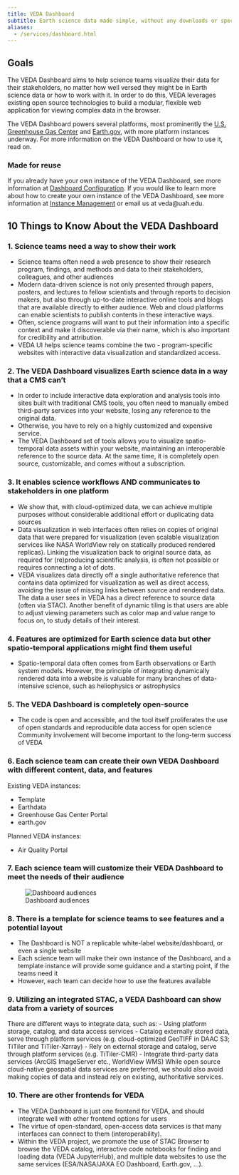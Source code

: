 ```yaml
---
title: VEDA Dashboard
subtitle: Earth science data made simple, without any downloads or special tools
aliases:
  - /services/dashboard.html
---
```


## Goals

The VEDA Dashboard aims to help science teams visualize their data for their stakeholders, no matter how well versed they might be in Earth science data or how to work with it. In order to do this, VEDA leverages existing open source technologies to build a modular, flexible web application for viewing complex data in the browser.

The VEDA Dashboard powers several platforms, most prominently the [U.S. Greenhouse Gas Center](https://earth.gov/ghgcenter) and [Earth.gov](https://earth.gov), with more platform instances underway. For more information on the VEDA Dashboard or how to use it, read on.

### Made for reuse

If you already have your own instance of the VEDA Dashboard, see more information at [Dashboard Configuration](../instance-management/adding-content/dashboard-configuration/index.qmd).
If you would like to learn more about how to create your own instance of the VEDA Dashboard, see more information at [Instance Management](../instance-management/index.qmd) or email us at veda@uah.edu.

## 10 Things to Know About the VEDA Dashboard

### 1. Science teams need a way to show their work
- Science teams often need a web presence to show their research program, findings, and methods and data to their stakeholders, colleagues, and other audiences
- Modern data-driven science is not only presented through papers, posters, and lectures to fellow scientists and through reports to decision makers, but also through up-to-date interactive online tools and blogs that are available directly to either audience.
Web and cloud platforms can enable scientists to publish contents in these interactive ways.
- Often, science programs will want to put their information into a specific context and make it discoverable via their name, which is also important for credibility and attribution.
- VEDA UI helps science teams combine the two - program-specific websites with interactive data visualization and standardized access.

### 2. The VEDA Dashboard visualizes Earth science data in a way that a CMS can't
- In order to include interactive data exploration and analysis tools into sites built with traditional CMS tools, you often need to manually embed third-party services into your website, losing any reference to the original data. 
- Otherwise, you have to rely on a highly customized and expensive service.
- The VEDA Dashboard set of tools allows you to visualize spatio-temporal data assets within your website, maintaining an interoperable reference to the source data. At the same time, it is completely open source, customizable, and comes without a subscription.

### 3. It enables science workflows AND communicates to stakeholders in one platform
- We show that, with cloud-optimized data, we can achieve multiple purposes without considerable additional effort or duplicating data sources
- Data visualization in web interfaces often relies on copies of original data that were prepared for visualization (even scalable visualization services like NASA WorldView rely on statically produced rendered replicas). Linking the visualization back to original source data, as required for (re)producing scientific analysis, is often not possible or requires connecting a lot of dots.
- VEDA visualizes data directly off a single authoritative reference that contains data optimized for visualization as well as direct access, avoiding the issue of missing links between source and rendered data. The data a user sees in VEDA has a direct reference to source data (often via STAC).
Another benefit of dynamic tiling is that users are able to adjust viewing parameters such as color map and value range to focus on, to study details of their interest.

### 4. Features are optimized for Earth science data but other spatio-temporal applications might find them useful
- Spatio-temporal data often comes from Earth observations or Earth system models. However, the principle of integrating dynamically rendered data into a website is valuable for many branches of data-intensive science, such as heliophysics or astrophysics

### 5. The VEDA Dashboard is completely open-source
- The code is open and accessible, and the tool itself proliferates the use of open standards and reproducible data access for open science
Community involvement will become important to the long-term success of VEDA

### 6. Each science team can create their own VEDA Dashboard with different content, data, and features
Existing VEDA instances:

- Template
- Earthdata
- Greenhouse Gas Center Portal
- earth.gov

Planned VEDA instances:

- Air Quality Portal

### 7. Each science team will customize their VEDA Dashboard to meet the needs of their audience
![Dashboard audiences](images/VEDA Engagement.jpeg)

### 8. There is a template for science teams to see features and a potential layout
- The Dashboard is NOT a replicable white-label website/dashboard, or even a single website
- Each science team will make their own instance of the Dashboard, and a template instance will provide some guidance and a starting point, if the teams need it
- However, each team can decide how to use the features available

### 9. Utilizing an integrated STAC, a VEDA Dashboard can show data from a variety of sources
There are different ways to integrate data, such as:
- Using platform storage, catalog, and data access services
- Catalog externally stored data, serve through platform services (e.g. cloud-optimized GeoTIFF in DAAC S3; TiTiler and TiTiler-Xarray)
- Rely on external storage and catalog, serve through platform services (e.g. TiTiler-CMR)
- Integrate third-party data services (ArcGIS ImageServer etc., WorldView WMS) 
While open source cloud-native geospatial data services are preferred, we should also avoid making copies of data and instead rely on existing, authoritative services.

### 10. There are other frontends for VEDA
- The VEDA Dashboard is just one frontend for VEDA, and should integrate well with other frontend options for users
- The virtue of open-standard, open-access data services is that many interfaces can connect to them (interoperability).
- Within the VEDA project, we promote the use of STAC Browser to browse the VEDA catalog, interactive code notebooks for finding and loading data (VEDA JupyterHub), and multiple data websites to use the same services (ESA/NASA/JAXA EO Dashboard, Earth.gov, …).

